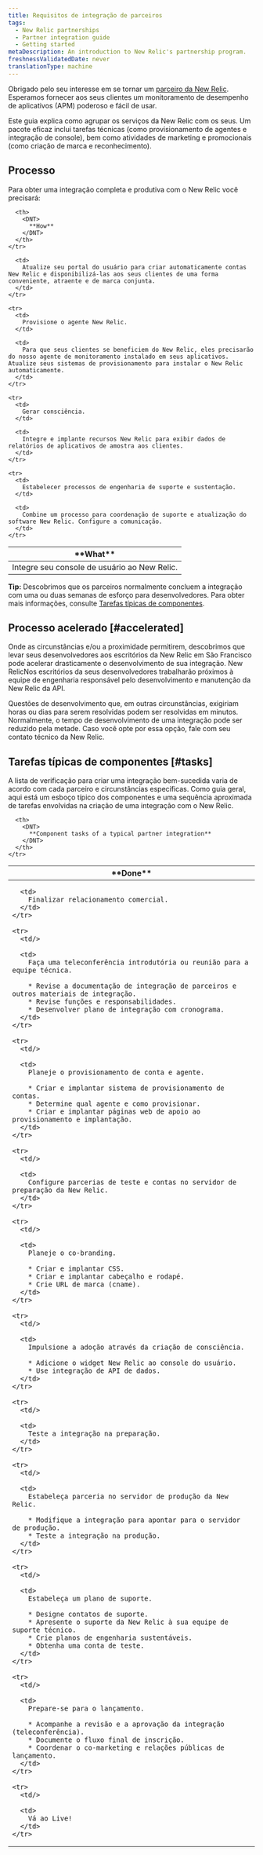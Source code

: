 ```yaml
---
title: Requisitos de integração de parceiros
tags:
  - New Relic partnerships
  - Partner integration guide
  - Getting started
metaDescription: An introduction to New Relic's partnership program.
freshnessValidatedDate: never
translationType: machine
---
```


Obrigado pelo seu interesse em se tornar um [parceiro da New Relic](/docs/new-relic-partnerships/partner-integration-guide/partner-account-maintenance/partnership-accounts-users-subscriptions). Esperamos fornecer aos seus clientes um monitoramento de desempenho de aplicativos (APM) poderoso e fácil de usar.

Este guia explica como agrupar os serviços da New Relic com os seus. Um pacote eficaz inclui tarefas técnicas (como provisionamento de agentes e integração de console), bem como atividades de marketing e promocionais (como criação de marca e reconhecimento).

## Processo

Para obter uma integração completa e produtiva com o New Relic você precisará:

<table>
  <thead>
    <tr>
      <th width={200}>
        <DNT>
          **What**
        </DNT>
      </th>

      <th>
        <DNT>
          **How**
        </DNT>
      </th>
    </tr>
  </thead>

  <tbody>
    <tr>
      <td>
        Integre seu console de usuário ao New Relic.
      </td>

      <td>
        Atualize seu portal do usuário para criar automaticamente contas New Relic e disponibilizá-las aos seus clientes de uma forma conveniente, atraente e de marca conjunta.
      </td>
    </tr>

    <tr>
      <td>
        Provisione o agente New Relic.
      </td>

      <td>
        Para que seus clientes se beneficiem do New Relic, eles precisarão do nosso agente de monitoramento instalado em seus aplicativos. Atualize seus sistemas de provisionamento para instalar o New Relic automaticamente.
      </td>
    </tr>

    <tr>
      <td>
        Gerar consciência.
      </td>

      <td>
        Integre e implante recursos New Relic para exibir dados de relatórios de aplicativos de amostra aos clientes.
      </td>
    </tr>

    <tr>
      <td>
        Estabelecer processos de engenharia de suporte e sustentação.
      </td>

      <td>
        Combine um processo para coordenação de suporte e atualização do software New Relic. Configure a comunicação.
      </td>
    </tr>
  </tbody>
</table>

<DNT>**Tip:**</DNT> Descobrimos que os parceiros normalmente concluem a integração com uma ou duas semanas de esforço para desenvolvedores. Para obter mais informações, consulte [Tarefas típicas de componentes](#tasks).

## Processo acelerado [#accelerated]

Onde as circunstâncias e/ou a proximidade permitirem, descobrimos que levar seus desenvolvedores aos escritórios da New Relic em São Francisco pode acelerar drasticamente o desenvolvimento de sua integração. New RelicNos escritórios da seus desenvolvedores trabalharão próximos à equipe de engenharia responsável pelo desenvolvimento e manutenção da New Relic da API.

Questões de desenvolvimento que, em outras circunstâncias, exigiriam horas ou dias para serem resolvidas podem ser resolvidas em minutos. Normalmente, o tempo de desenvolvimento de uma integração pode ser reduzido pela metade. Caso você opte por essa opção, fale com seu contato técnico da New Relic.

## Tarefas típicas de componentes [#tasks]

A lista de verificação para criar uma integração bem-sucedida varia de acordo com cada parceiro e circunstâncias específicas. Como guia geral, aqui está um esboço típico dos componentes e uma sequência aproximada de tarefas envolvidas na criação de uma integração com o New Relic.

<table>
  <thead>
    <tr>
      <th width={75}>
        <DNT>
          **Done**
        </DNT>
      </th>

      <th>
        <DNT>
          **Component tasks of a typical partner integration**
        </DNT>
      </th>
    </tr>
  </thead>

  <tbody>
    <tr>
      <td/>

      <td>
        Finalizar relacionamento comercial.
      </td>
    </tr>

    <tr>
      <td/>

      <td>
        Faça uma teleconferência introdutória ou reunião para a equipe técnica.

        * Revise a documentação de integração de parceiros e outros materiais de integração.
        * Revise funções e responsabilidades.
        * Desenvolver plano de integração com cronograma.
      </td>
    </tr>

    <tr>
      <td/>

      <td>
        Planeje o provisionamento de conta e agente.

        * Criar e implantar sistema de provisionamento de contas.
        * Determine qual agente e como provisionar.
        * Criar e implantar páginas web de apoio ao provisionamento e implantação.
      </td>
    </tr>

    <tr>
      <td/>

      <td>
        Configure parcerias de teste e contas no servidor de preparação da New Relic.
      </td>
    </tr>

    <tr>
      <td/>

      <td>
        Planeje o co-branding.

        * Criar e implantar CSS.
        * Criar e implantar cabeçalho e rodapé.
        * Crie URL de marca (cname).
      </td>
    </tr>

    <tr>
      <td/>

      <td>
        Impulsione a adoção através da criação de consciência.

        * Adicione o widget New Relic ao console do usuário.
        * Use integração de API de dados.
      </td>
    </tr>

    <tr>
      <td/>

      <td>
        Teste a integração na preparação.
      </td>
    </tr>

    <tr>
      <td/>

      <td>
        Estabeleça parceria no servidor de produção da New Relic.

        * Modifique a integração para apontar para o servidor de produção.
        * Teste a integração na produção.
      </td>
    </tr>

    <tr>
      <td/>

      <td>
        Estabeleça um plano de suporte.

        * Designe contatos de suporte.
        * Apresente o suporte da New Relic à sua equipe de suporte técnico.
        * Crie planos de engenharia sustentáveis.
        * Obtenha uma conta de teste.
      </td>
    </tr>

    <tr>
      <td/>

      <td>
        Prepare-se para o lançamento.

        * Acompanhe a revisão e a aprovação da integração (teleconferência).
        * Documente o fluxo final de inscrição.
        * Coordenar o co-marketing e relações públicas de lançamento.
      </td>
    </tr>

    <tr>
      <td/>

      <td>
        Vá ao Live!
      </td>
    </tr>
  </tbody>
</table>